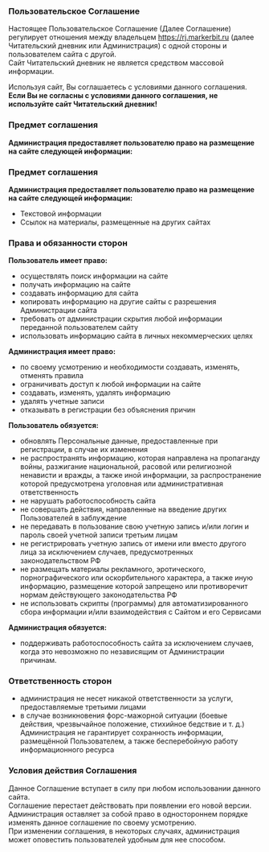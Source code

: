 ### Пользовательское Соглашение

Настоящее Пользовательское Соглашение (Далее Соглашение) регулирует отношения между владельцем https://rj.markerbit.ru (далее Читательский дневник или Администрация) с одной стороны и пользователем сайта с другой.  
Сайт Читательский дневник не является средством массовой информации.

Используя сайт, Вы соглашаетесь с условиями данного соглашения.  
**Если Вы не согласны с условиями данного соглашения, не используйте сайт Читательский дневник!**

### Предмет соглашения

**Администрация предоставляет пользователю право на размещение на сайте следующей информации:**

### Предмет соглашения

**Администрация предоставляет пользователю право на размещение на сайте следующей информации:**

- Текстовой информации
- Ссылок на материалы, размещенные на других сайтах

### Права и обязанности сторон

**Пользователь имеет право:**

- осуществлять поиск информации на сайте
- получать информацию на сайте
- создавать информацию для сайта
- копировать информацию на другие сайты с разрешения Администрации сайта
- требовать от администрации скрытия любой информации переданной пользователем сайту
- использовать информацию сайта в личных некоммерческих целях

**Администрация имеет право:**

- по своему усмотрению и необходимости создавать, изменять, отменять правила
- ограничивать доступ к любой информации на сайте
- создавать, изменять, удалять информацию
- удалять учетные записи
- отказывать в регистрации без объяснения причин

**Пользователь обязуется:**

- обновлять Персональные данные, предоставленные при регистрации, в случае их изменения
- не распространять информацию, которая направлена на пропаганду войны, разжигание национальной, расовой или религиозной ненависти и вражды, а также иной информации, за распространение которой предусмотрена уголовная или административная ответственность
- не нарушать работоспособность сайта
- не совершать действия, направленные на введение других Пользователей в заблуждение
- не передавать в пользование свою учетную запись и/или логин и пароль своей учетной записи третьим лицам
- не регистрировать учетную запись от имени или вместо другого лица за исключением случаев, предусмотренных законодательством РФ
- не размещать материалы рекламного, эротического, порнографического или оскорбительного характера, а также иную информацию, размещение которой запрещено или противоречит нормам действующего законодательства РФ
- не использовать скрипты (программы) для автоматизированного сбора информации и/или взаимодействия с Сайтом и его Сервисами

**Администрация обязуется:**

- поддерживать работоспособность сайта за исключением случаев, когда это невозможно по независящим от Администрации причинам.

### Ответственность сторон

- администрация не несет никакой ответственности за услуги, предоставляемые третьими лицами
- в случае возникновения форс-мажорной ситуации (боевые действия, чрезвычайное положение, стихийное бедствие и т. д.) Администрация не гарантирует сохранность информации, размещённой Пользователем, а также бесперебойную работу информационного ресурса

### Условия действия Соглашения

Данное Соглашение вступает в силу при любом использовании данного сайта.  
Соглашение перестает действовать при появлении его новой версии.  
Администрация оставляет за собой право в одностороннем порядке изменять данное соглашение по своему усмотрению.  
При изменении соглашения, в некоторых случаях, администрация может оповестить пользователей удобным для нее способом.
